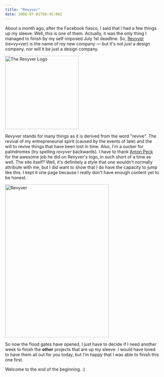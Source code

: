 ```yaml
---
title: "Revyver"
date: 2006-07-01T08:45:00Z
---
```


About a month ago, after the Facebook fiasco, I said that I had a few things up my sleeve. Well, this is one of them. Actually, it was the only thing I managed to finish by my self-imposed July 1st deadline. So, [Revyver][1] (re&bull;vy&bull;ver) is the name of my new company &#8212; but it's not _just_ a design company, nor will it be _just_ a design company.

[<img src="http://static.flickr.com/75/179233156_276c10aeff_m.jpg" width="240" height="240" alt="The Revyver Logo" />][2]

Revyver stands for many things as it is derived from the word "revive". The revival of my entrepreneurial spirit (caused by the events of late) and the will to revive things that have been lost in time. Also, I'm a sucker for palindromes (try spelling _revyver_ backwards). I have to thank [Anton Peck][3] for the awesome job he did on Revyver's logo, in such short of a time as well. The site itself? Well, it's definitely a style that one wouldn't normally attribute with me, but I did want to show that I do have the capacity to jump like this. I kept it one page because I really don't have enough content yet to be honest.

[<img src="http://static.flickr.com/55/179187596_fce8bd9518.jpg" width="339" height="500" alt="Revyver" />][4]

So now the flood gates have opened, I just have to decide if I need another week to finish the **other** projects that are up my sleeve. I would have loved to have them all out for you today, but I'm happy that I was able to finish this one first.

Welcome to the end of the beginning. :)

[1]: http://revyver.com/
[2]: http://www.flickr.com/photos/avalonstar/179233156/
[3]: http://antonpeck.com/
[4]: http://www.flickr.com/photos/avalonstar/179187596/
